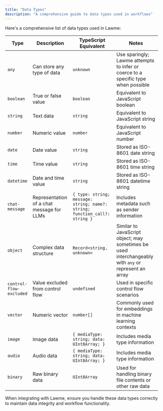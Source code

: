 ```yaml
---
title: "Data Types"
description: "A comprehensive guide to data types used in workflows"
---
```


Here's a comprehensive list of data types used in Lawme:

| Type                    | Description                                       | TypeScript Equivalent                                         | Notes                                                                                                    |
|-------------------------|---------------------------------------------------|---------------------------------------------------------------|----------------------------------------------------------------------------------------------------------|
| `any`                   | Can store any type of data                        | `unknown`                                                     | Use sparingly; Lawme attempts to infer or coerce to a specific type when possible                       |
| `boolean`               | True or false value                               | `boolean`                                                     | Equivalent to JavaScript boolean                                                                         |
| `string`                | Text data                                         | `string`                                                      | Equivalent to JavaScript string                                                                          |
| `number`                | Numeric value                                     | `number`                                                      | Equivalent to JavaScript number                                                                          |
| `date`                  | Date value                                        | `string`                                                      | Stored as ISO-8601 date string                                                                           |
| `time`                  | Time value                                        | `string`                                                      | Stored as ISO-8601 time string                                                                           |
| `datetime`              | Date and time value                               | `string`                                                      | Stored as ISO-8601 datetime string                                                                       |
| `chat-message`          | Representation of a chat message for LLMs         | `{ type: string; message: string; name?: string; function_call?: string }` | Includes metadata such as sender information                                                             |
| `object`                | Complex data structure                            | `Record<string, unknown>`                                     | Similar to JavaScript object; may sometimes be used interchangeably with `any` or represent an array    |
| `control-flow-excluded` | Value excluded from control flow                  | `undefined`                                                   | Used in specific control flow scenarios                                                                  |
| `vector`                | Numeric vector                                    | `number[]`                                                    | Commonly used for embeddings in machine learning contexts                                                |
| `image`                 | Image data                                        | `{ mediaType: string; data: UInt8Array; }`                    | Includes media type information                                                                          |
| `audio`                 | Audio data                                        | `{ mediaType: string; data: UInt8Array; }`                    | Includes media type information                                                                          |
| `binary`                | Raw binary data                                   | `UInt8Array`                                                  | Used for handling binary file contents or other raw data                                                 |

<Callout type="warning">
  When integrating with Lawme, ensure you handle these data types correctly to maintain data integrity and workflow functionality.
</Callout>
